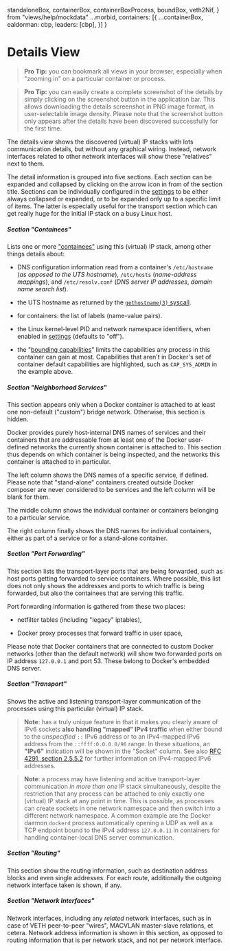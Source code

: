   standaloneBox,
  containerBox,
  containerBoxProcess,
  boundBox,
  veth2Nif,
} from "views/help/mockdata"
  ...morbid,
  containers: [{
    ...containerBox,
    ealdorman: cbp,
    leaders: [cbp],
  }]
}

# <NetnsViewIcon className="icon"/> Details View

> &#32;<BookmarkBorderIcon className="icon"/> **Pro Tip:** you can bookmark all
  views in your browser, especially when "zooming in" on a particular container
  or process.

> **Pro Tip:** you can easily create a complete screenshot of the details by
  simply clicking on the screenshot <ScreenshotIcon className="icon"/> button in
  the application bar. This allows downloading the details screenshot in PNG
  image format, in user-selectable image density. Please note that the
  screenshot button <ScreenshotIcon className="icon"/> only appears after the
  details have been discovered successfully for the first time.

The details view shows the discovered (virtual) IP stacks with lots
communication details, but without any graphical wiring. Instead, network
interfaces related to other network interfaces will show these "relatives" next
to them.

<Box m={2}>
  <NetnsDetailCard netns={morbidNetns} />
</Box>

The detail information is grouped into five sections. Each section can be
&#32;<ExpandMore className="icon" /> expanded and &#32;<ExpandLess
className="icon" /> collapsed by clicking on the arrow icon in from of the
section title. Sections can be individually configured in the
[settings](/settings) to be either always collapsed or expanded, or to be
expanded only up to a specific limit of items. The latter is especially useful
for the transport section which can get really huge for the initial IP stack on
a busy Linux host.

##### Section "Containees"

Lists one or more ["containees"](containees) using this (virtual) IP stack,
among other things details about:

- DNS configuration information read from a container's `/etc/hostname` (*as
  opposed to the UTS hostname*), `/etc/hosts` (*name-address mappings*), and
  `/etc/resolv.conf` (*DNS server IP addresses*, *domain name search list*).

- the UTS hostname as returned by the [`gethostname(3)`
  syscall](https://www.man7.org/linux/man-pages/man2/gethostname.2.html).

- for containers: the list of labels (name-value pairs).

- the Linux kernel-level PID and network namespace identifiers, when enabled in
  [settings](/settings) (defaults to "off").

- the "[bounding
  capabilities](https://man7.org/linux/man-pages/man7/capabilities.7.html)"
  limits the capabilities any process in this container can gain at most.
  Capabilities that aren't in Docker's set of container default capabilities are
  highlighted, such as `CAP_SYS_ADMIN` in the example above.

##### Section "Neighborhood Services"

This section appears only when a Docker container is attached to at least one
non-default ("custom") bridge network. Otherwise, this section is hidden.

Docker provides purely host-internal DNS names of services and their containers
that are addressable from at least one of the Docker user-defined networks the
currently shown container is attached to. This section thus depends on which
container is being inspected, and the networks this container is attached to in
particular.

The left column shows the DNS names of a specific service, if defined. Please
note that "stand-alone" containers created outside Docker composer are never
considered to be services and the left column will be blank for them.

The middle column shows the individual container or containers belonging to a
particular service.

The right column finally shows the DNS names for individual containers, either
as part of a service or for a stand-alone container.

##### Section "Port Forwarding"

This section lists the transport-layer ports that are being forwarded, such as
host ports getting forwarded to service containers. Where possible, this list
does not only shows the addresses and ports to which traffic is being forwarded,
but also the containees that are serving this traffic.

Port forwarding information is gathered from these two places:

- netfilter tables (including "legacy" iptables),

- Docker proxy processes that forward traffic in user space,

Please note that Docker containers that are connected to custom Docker networks
(other than the default network) will show two forwarded ports on IP address
`127.0.0.1` and port 53. These belong to Docker's embedded DNS server.

##### Section "Transport"

Shows the active and listening transport-layer communication of the processes
using this particular (virtual) IP stack.

> **Note**: <Brand/> has a truly unique feature in that it makes you clearly
  aware of IPv6 sockets **also handling "mapped" IPv4 traffic** when either
  bound to the *unspecified* `::` IPv6 address or to an IPv4-mapped IPv6 address
  from the `::ffff:0.0.0.0/96` range. In these situations, an **"IPv6"**
  indication will be shown in the "Socket" column. See also [RFC 4291, section
  2.5.5.2](https://tools.ietf.org/html/rfc4291#section-2.5.5.2) for further
  information on IPv4-mapped IPv6 addresses.

> **Note**: a process may have listening and acitive transport-layer
  communication *in more than one* IP stack simultaneously, despite the
  restriction that any process can be attached to only exactly one (virtual) IP
  stack at any point in time. This is possible, as processes can create sockets
  in one network namespace and then switch into a different network namespace. A
  common example are the Docker daemon `dockerd` process automatically opening a
  UDP as well as a TCP endpoint bound to the IPv4 address `127.0.0.11` in
  containers for handling container-local DNS server communication.

##### Section "Routing"

This section show the routing information, such as destination address blocks
and even single addresses. For each route, additionally the outgoing network
interface taken is shown, if any.

##### Section "Network Interfaces"

Network interfaces, including any _related_ network interfaces, such as in case
of VETH peer-to-peer "wires", MACVLAN master-slave relations, et cetera. Network
address information is shown in this section, as opposed to routing information
that is per network stack, and not per network interface.
